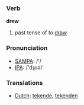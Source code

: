 === Verb ===

'''drew'''

# past tense of to [[draw]]

=== Pronunciation ===
*[[w:SAMPA|SAMPA]]: /'/
*[[w:IPA|IPA]]: /'dɻʊə/

=== Translations ===
*[[Dutch]]: [[tekende]], [[tekenden]]